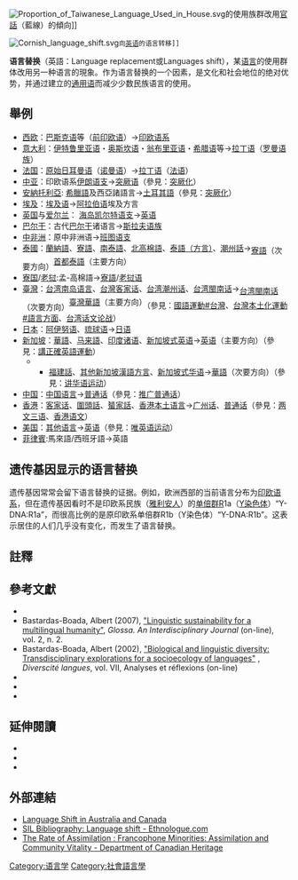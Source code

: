 [[File:Proportion_of_Taiwanese_Language_Used_in_House.svg|thumb]]的使用族群改用[[官話|官話]]（藍線）的傾向]]
 [[File:Cornish_language_shift.svg|thumb]]向[[英语|英语]]的语言转移]]
{{hatnote|[[File:Disambig_gray.svg|20px]] 關於雙語者的語言干擾，見[[语言迁移|语言迁移]]（Language transfer）。}}
'''语言替换'''（英語：Language replacement或Languages shift），某[[语言|语言]]的使用群体改用另一种语言的現象。作为语言替换的一个因素，是文化和社会地位的绝对优势，并通过建立的[[通用语|通用语]]而减少少数民族语言的使用。

==舉例==
*[[西欧|西欧]]：[[巴斯克语|巴斯克语]]等（[[前印欧语|前印欧语]]）→[[印欧语系|印欧语系]]
*[[意大利|意大利]]：[[伊特鲁里亚语|伊特鲁里亚语]]・[[奥斯坎语|奥斯坎语]]・[[翁布里亚语|翁布里亚语]]・[[希腊语|希腊语]]等→[[拉丁语|拉丁语]]（[[罗曼语族|罗曼语族]]）
*[[法国|法国]]：[[原始日耳曼语|原始日耳曼语]]（[[诺曼语|诺曼语]]）→[[拉丁语|拉丁语]]（[[法语|法语]]）
*[[中亚|中亚]]：印欧语系[[伊朗语支|伊朗语支]]→[[突厥语|突厥语]]（參見：[[突厥化|突厥化]]）
*[[安納托利亞|安納托利亞]]: [[希臘語|希臘語]]及西亞諸語言→[[土耳其語|土耳其語]]（參見：[[突厥化|突厥化]]）
*[[埃及|埃及]]：[[埃及语|埃及语]]→[[阿拉伯语|阿拉伯语]]埃及方言
*[[英国|英国]]与[[爱尔兰|爱尔兰]]： [[海岛凯尔特语支|海岛凯尔特语支]]→[[英语|英语]]
*[[巴尔干半岛|巴尔干]]：古代[[巴尔干|巴尔干]]诸语言→[[斯拉夫语族|斯拉夫语族]]
*[[中非洲|中非洲]]：原中非洲语→[[班图诸语言|班图语支]]
*[[泰國|泰國]]：[[北部泰語|蘭納語]]、[[寮語|寮語]]、[[南泰語|南泰語]]、[[北高棉語|北高棉語]]、[[泰語|泰語（方言）]]、[[潮州話|潮州話]]→<sub><big>[[寮語|寮語]]（次要方向）</big></sub><sup><big>[[首都泰語|首都泰語]]（主要方向）</big></sup>
* [[寮國|寮国]]/[[老挝|老挝]]:孟-高棉語→[[寮語|寮語]]/[[老挝语|老挝语]]
*[[中華民國|臺灣]]：[[台湾南岛语言|台湾南岛语言]]、[[台灣客家话|台灣客家话]]、[[潮州裔臺灣人#語言|台湾潮州话]]、[[台湾閩南话|台湾閩南话]]→<sub><big>[[台湾閩南话|台湾閩南话]]（次要方向）</big></sub><sup><big>[[臺灣國語|臺灣華語]]（主要方向）</big></sup>（參見：[[國語運動#台灣|國語運動#台灣]]、[[台灣本土化運動#語言方面|台灣本土化運動#語言方面]]、[[台湾话文论战|台湾话文论战]]）
*[[日本|日本]]：[[阿伊努语|阿伊努语]]、[[琉球语|琉球语]]→[[日语|日语]]
*[[新加坡|新加坡]]：[[汉語|華語]]、[[马来語|马来語]]、[[印度语言|印度诸语]]、[[新加坡式英语|新加坡式英语]]→[[新加坡英语|英语]]（主要方向）（參見：[[講正確英語運動|講正確英語運動]]）
*** [[新加坡福建話|福建話]]、[[新加坡语言#其他汉语言|其他新加坡漢語方言]]、[[新加坡式华语|新加坡式华语]]→[[新加坡华语|華語]]（次要方向）（參見：[[讲华语运动|讲华语运动]]）
*[[中华人民共和国|中国]]：[[中国语言|中国语言]]→[[普通话|普通话]]（參見：[[推广普通话|推广普通话]]）
*[[香港|香港]]：[[香港客家话|客家话]]、[[圍頭話|圍頭話]]、[[蜑家話|蜑家話]]、[[香港本土语言|香港本土语言]]→[[香港粤语|广州话]]、[[普通话|普通话]]（參見：[[两文三语|两文三语]]、[[香港语文|香港语文]]）
*[[美国|美国]]：[[美国的语言|其他语言]]→[[美国英语|英语]]（參見：[[唯英语运动|唯英语运动]]）
*[[菲律賓|菲律賓]]:馬來語/西班牙語→英語

==遗传基因显示的语言替换==
遗传基因常常会留下语言替换的证据。例如，欧洲西部的当前语言分布为[[印欧语系|印欧语系]]，但在遗传基因看时不是印欧系民族（[[雅利安人|雅利安人]]）的[[单倍群|单倍群]]R1a（[[Y染色体|Y染色体]]）“Y-DNA:R1a”，而很高比例的是原印欧系单倍群R1b（Y染色体）“Y-DNA:R1b”。这表示居住的人们几乎没有变化，而发生了语言替换。
==註釋==
{{reflist}}

==參考文獻==
{{refbegin|2}}
* {{Citation | last =Anthony | first =David W. | year =2007 | title =The Horse The Wheel And Language. How Bronze-Age Riders From the Eurasian Steppes Shaped The Modern World | publisher =Princeton University Press}}
* Bastardas-Boada, Albert (2007), [https://web.archive.org/web/20071201001352/http://bibliotecavirtualut.suagm.edu/Glossa/Journal/jun2007/Linguistic%20Sustainability%20for%20a%20Multilingual%20Humanity.pdf "Linguistic sustainability for a multilingual humanity"], ''Glossa. An Interdisciplinary Journal'' (on-line), vol. 2, n. 2.
* Bastardas-Boada, Albert (2002), [http://teluq.uquebec.ca/diverscite/SecArtic/Arts/2002/bastarda/entete.htm "Biological and linguistic diversity: Transdisciplinary explorations for a socioecology of languages"] {{Wayback|url=http://teluq.uquebec.ca/diverscite/SecArtic/Arts/2002/bastarda/entete.htm |date=20161220174537 }}, ''Diverscité langues'', vol. VII, Analyses et réflexions (on-line)
* {{cite journal | last1 = Ohiri-Aniche | first1 = C | year = 1997 | title = Nigerian languages die | url = | journal = Quarterly Review of Politics, Economics and Society | volume = 1 | issue = 2| pages = 73–9 }}
* {{Citation | last =Witzel | first =Michael | title =Autochthonous Aryans? The Evidence from Old Indian and Iranian Texts | journal =Electronic Journal of Vedic Studies | volume =7 | issue =3 | pages =1–115 | year =2001 | url =http://www.people.fas.harvard.edu/~witzel/EJVS-7-3.pdf | accessdate =2019-07-17 | archive-date =2018-09-24 | archive-url =https://web.archive.org/web/20180924194509/http://www.people.fas.harvard.edu/~witzel/EJVS-7-3.pdf | dead-url =no }}
* {{Citation | last =Witzel | first =Michael | year =2005 | chapter =Indocentrism | editor-last1 =Bryant | editor-first1 =Edwin | editor-last2 =Patton | editor-first2 =Laurie L. | title =TheE Indo-Aryan Controversy. Evidence and inference in Indian history | publisher =Routledge | chapter-url =https://archive.org/details/EdwinBryantLauriePattonIndoAryanControversyEvidenceAndInferenceInIndianHistoryRoutledge2005}}
{{refend}}

==延伸閱讀==
{{refbegin|2}}
* {{Citation | last =Fishman | first =Joshua A. | title =LANGUAGE MAINTENANCE AND LANGUAGE SHIFT AS A FIELD OF INQUIRY. A DEFINITION OF THE FIELD AND SUGGESTIONS FOR ITS FURTHER DEVELOPMENT | url =http://www.degruyter.com/view/j/ling.2013.51.issue-jubilee/ling-2013-0038ad.pdf | accessdate =2019-07-17 | archive-date =2016-09-10 | archive-url =https://web.archive.org/web/20160910073925/http://www.degruyter.com/view/j/ling.2013.51.issue-jubilee/ling-2013-0038ad.pdf | dead-url =no }}
* {{Citation | last =Thomason | first =Sarah Grey | author-link = | last2 =Kaufman | first2 =Terrence | author2-link = | publication-date =1991 | year =1988 | title =Language Contact, Creolization, and Genetic Linguistics | publisher =University of California Press | isbn =978-0-520-07893-2}}
* {{Citation | editor-last=Blench | editor-first=Roger | editor2-last=Spriggs | editor2-first=Matthew | title=Archaeology and Language | location=London | publisher=Routledge  |volume=IV: ''Language Change and Cultural Transformation'' | pages=138–148}}
{{refend}}

==外部連結==
* [http://www.f.waseda.jp/buda/texts/langshift.html Language Shift in Australia and Canada] {{Wayback|url=http://www.f.waseda.jp/buda/texts/langshift.html |date=20150410110859 }}
* [http://www.ethnologue.com/show_subject.asp?code=LSH SIL Bibliography: Language shift - Ethnologue.com] {{Wayback|url=http://www.ethnologue.com/show_subject.asp?code=LSH |date=20120825030209 }}
* [https://web.archive.org/web/20110125013031/http://www.ofa.gov.on.ca/docs/new_perspectives.pdf The Rate of Assimilation : Francophone Minorities: Assimilation and Community Vitality - Department of Canadian Heritage]

[[Category:语言学|Category:语言学]]
[[Category:社會語言學|Category:社會語言學]]